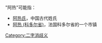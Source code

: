 {{消歧义}}

"阿热"可能指：
* [[阿热氏|阿热氏]]，中国古代姓氏
* [[阿热_(科多尔省)|阿热 (科多尔省)]]，法国科多尔省的一个市镇

[[Category:二字消歧义|Category:二字消歧义]]